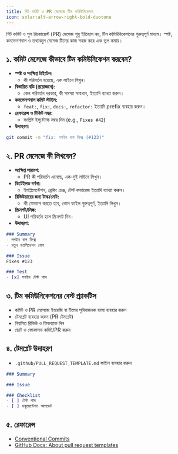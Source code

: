 ```yaml
---
title: গিট কমিট ও PR মেসেজে টিম কমিউনিকেশন
icon: solar:alt-arrow-right-bold-duotone
---
```


গিট কমিট ও পুল রিকোয়েস্ট (PR) মেসেজ শুধু ইতিহাস নয়, টিম কমিউনিকেশনের গুরুত্বপূর্ণ মাধ্যম। স্পষ্ট, কনভেনশনাল ও তথ্যবহুল মেসেজ টিমের কাজ সহজ করে এবং ভুল কমায়।

## ১. কমিট মেসেজে কীভাবে টিম কমিউনিকেশন করবেন?
- **স্পষ্ট ও সংক্ষিপ্ত টাইটেল:**
  - কী পরিবর্তন হয়েছে, এক লাইনে লিখুন।
- **বিস্তারিত বডি (প্রয়োজনে):**
  - কেন পরিবর্তন দরকার, কী সমস্যা সমাধান, ইত্যাদি ব্যাখ্যা করুন।
- **কনভেনশনাল কমিট স্টাইল:**
  - `feat:`, `fix:`, `docs:`, `refactor:` ইত্যাদি prefix ব্যবহার করুন।
- **রেফারেন্স ও টিকিট নম্বর:**
  - সংশ্লিষ্ট ইস্যু/টাস্ক নম্বর দিন (e.g., `Fixes #42`)
- **উদাহরণ:**
```sh
git commit -m "fix: লগইন বাগ ফিক্স (#123)"
```

## ২. PR মেসেজে কী লিখবেন?
- **সংক্ষিপ্ত সারাংশ:**
  - PR কী পরিবর্তন এনেছে, এক-দুই লাইনে লিখুন।
- **ডিটেইলড বর্ণনা:**
  - ইমপ্লিমেন্টেশন, ব্রেকিং চেঞ্জ, টেস্ট কভারেজ ইত্যাদি ব্যাখ্যা করুন।
- **রিভিউয়ারের জন্য টাস্ক/নোট:**
  - কী ফোকাস করতে হবে, কোন ফাইল গুরুত্বপূর্ণ, ইত্যাদি লিখুন।
- **স্ক্রিনশট/লিঙ্ক:**
  - UI পরিবর্তন হলে স্ক্রিনশট দিন।
- **উদাহরণ:**
```markdown
### Summary
- লগইন বাগ ফিক্স
- নতুন ভ্যালিডেশন যোগ

### Issue
Fixes #123

### Test
- [x] লগইন টেস্ট পাস
```

## ৩. টিম কমিউনিকেশনের বেস্ট প্র্যাকটিস
- কমিট ও PR মেসেজে ইংরেজি বা টিমের সুবিধাজনক ভাষা ব্যবহার করুন
- টেমপ্লেট ব্যবহার করুন (PR টেমপ্লেট)
- নিয়মিত রিভিউ ও ফিডব্যাক দিন
- ছোট ও ফোকাসড কমিট/PR করুন

## ৪. টেমপ্লেট উদাহরণ
- `.github/PULL_REQUEST_TEMPLATE.md` ফাইল ব্যবহার করুন

```markdown
### Summary

### Issue

### Checklist
- [ ] টেস্ট পাস
- [ ] ডকুমেন্টেশন আপডেট
```

## ৫. রেফারেন্স
- [Conventional Commits](https://www.conventionalcommits.org/en/v1.0.0/)
- [GitHub Docs: About pull request templates](https://docs.github.com/en/github/building-a-strong-community/about-pull-request-templates)
